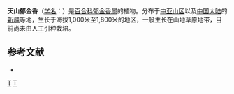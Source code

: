 {{Speciesbox 
| taxon = Tulipa tianschanica
| authority = Regel
}}

'''天山郁金香'''（[[学名|学名]]：{{lang|la|''Tulipa tianschanica''}}）是[[百合科|百合科]][[郁金香属|郁金香属]]的植物。分布于[[中亚山区|中亚山区]]以及[[中国大陆|中国大陆]]的[[新疆|新疆]]等地，生长于海拔1,000米至1,800米的地区，一般生长在山地草原地带，目前尚未由人工引种栽培。

== 参考文献 ==
<div class="references-small">
* {{cite web| url =http://www.bioinfo.cn/db05/KmzwSpecies.php?action=view&id=12429| title =天山郁金香| work =《中国高等植物数据库全库》| publisher =中国科学院微生物研究所| author =昆明植物研究所| accessdate =2009-02-24| deadurl =yes| archiveurl =https://web.archive.org/web/20160305060327/http://www.bioinfo.cn/db05/KmzwSpecies.php?action=view&id=12429| archivedate =2016-03-05}}
</div>
{{Taxonbar|from=Q10939497}}

[[Category:郁金香属|T]]
[[Category:新疆植物|T]]